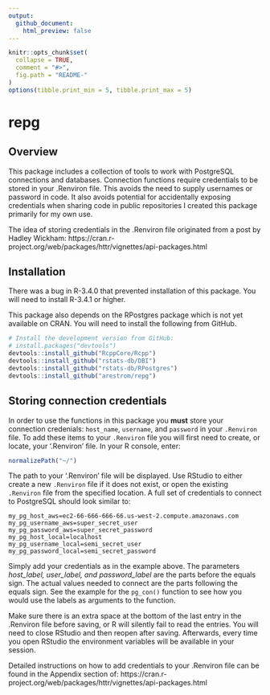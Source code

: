 ```yaml
---
output:
  github_document:
    html_preview: false
---
```


```r
knitr::opts_chunk$set(
  collapse = TRUE,
  comment = "#>",
  fig.path = "README-"
)
options(tibble.print_min = 5, tibble.print_max = 5)
```

# repg

## Overview

This package includes a collection of tools to work with PostgreSQL connections
and databases. Connection functions require credentials to be stored in your
.Renviron file. This avoids the need to supply usernames or password in code. It
also avoids potential for accidentally exposing credentials when sharing code in
public repositories I created this package primarily for my own use.

The idea of storing credentials in the .Renviron file originated from a post by
Hadley Wickham: 
https://cran.r-project.org/web/packages/httr/vignettes/api-packages.html

## Installation

There was a bug in R-3.4.0 that prevented installation of this package. You will
need to install R-3.4.1 or higher. 

This package also depends on the RPostgres package which is not yet available on CRAN. 
You will need to install the following from GitHub.

```r
# Install the development version from GitHub:
# install.packages("devtools")
devtools::install_github("RcppCore/Rcpp")
devtools::install_github("rstats-db/DBI")
devtools::install_github("rstats-db/RPostgres")
devtools::install_github("arestrom/repg")
```

## Storing connection credentials

In order to use the functions in this package you **must** store your connection credenials: `host_name`, `username`, and `password` in your `.Renviron` file. To add these items to your `.Renviron` file you will first need to create, or locate, your '.Renviron' file. In your R console, enter: 

```r
normalizePath("~/")
```

The path to your '.Renviron' file will be displayed. Use RStudio to either create a new `.Renviron` file if it does not exist, or open the existing `.Renviron` file from the specified location. A full set of credentials to connect to PostgreSQL should look similar to:

```
my_pg_host_aws=ec2-66-666-666-66.us-west-2.compute.amazonaws.com
my_pg_username_aws=super_secret_user
my_pg_password_aws=super_secret_password
my_pg_host_local=localhost
my_pg_username_local=semi_secret_user
my_pg_password_local=semi_secret_password

```
Simply add your credentials as in the example above. The parameters *host_label, user_label, and password_label* are the parts before the equals sign. The actual values needed to connect are the parts following the equals sign. See the example for the `pg_con()` function to see how you would use the labels as arguments to the function. 

Make sure there is an extra space at the bottom of the last entry in the .Renviron file before saving, or R will silently fail to read the entries. You will need to close RStudio and then reopen after saving. Afterwards, every time you open RStudio the environment variables will be available in your session.

Detailed instructions on how to add credentials to your .Renviron file can be found in the Appendix section of: https://cran.r-project.org/web/packages/httr/vignettes/api-packages.html 


